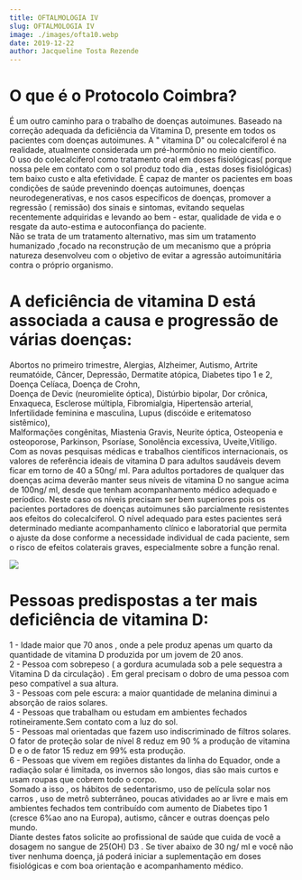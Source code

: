 ```yaml
---
title: OFTALMOLOGIA IV
slug: OFTALMOLOGIA IV
image: ./images/ofta10.webp
date: 2019-12-22
author: Jacqueline Tosta Rezende
---
```


# O que é o Protocolo Coimbra?

É um outro caminho para o trabalho de doenças autoimunes.
Baseado na correção adequada da deficiência da Vitamina D, presente em todos os pacientes com doenças autoimunes.
A " vitamina D" ou colecalciferol é na realidade, atualmente considerada um pré-hormônio no meio científico.<br />
O uso do colecalciferol como tratamento oral em doses fisiológicas( porque nossa pele em contato com o sol produz todo dia , estas doses fisiológicas) tem baixo custo e alta efetividade. Ė capaz de manter os pacientes em boas condições de saúde prevenindo doenças autoimunes, doenças neurodegenerativas, e nos casos específicos de doenças,  promover a regressão ( remissão) dos  sinais e sintomas, evitando sequelas recentemente adquiridas  e levando ao bem - estar, qualidade de vida e o resgate da auto-estima e autoconfiança do paciente.<br />
Não se trata de um tratamento alternativo, mas sim um tratamento  humanizado ,focado na reconstrução de um mecanismo que a própria natureza desenvolveu com o objetivo de evitar a agressão autoimunitária contra o próprio organismo.

# A deficiência de vitamina D está associada a  causa e progressão de várias doenças:

Abortos no primeiro trimestre,
Alergias, Alzheimer, Autismo, Artrite reumatóide, Câncer, Depressão, Dermatite atópica, Diabetes tipo 1 e 2, Doença Celíaca, Doença de Crohn,<br />
Doença de Devic (neuromielite óptica), Distúrbio bipolar, Dor crônica, Enxaqueca, Esclerose múltipla, Fibromialgia, Hipertensão arterial, Infertilidade feminina e masculina, Lupus (discóide e eritematoso sistêmico), <br />
Malformações congênitas, Miastenia Gravis, Neurite óptica, Osteopenia e osteoporose, Parkinson, Psoríase, Sonolência excessiva, Uveite,Vitiligo.<br />
Com as novas pesquisas médicas e trabalhos científicos internacionais, os valores de referência ideais de vitamina D para adultos saudáveis devem ficar em torno de 40 a 50ng/ ml.
Para adultos portadores de qualquer das doenças acima deverão manter seus níveis de vitamina D no sangue acima de 100ng/ ml, desde que tenham acompanhamento médico adequado e períodico.  Neste caso os níveis precisam ser bem superiores pois os pacientes portadores de doenças autoimunes são parcialmente resistentes aos efeitos do colecalciferol. O nível adequado para estes pacientes será determinado mediante acompanhamento clínico e laboratorial que permita o ajuste da dose conforme a necessidade individual de cada paciente, sem o risco de efeitos colaterais graves, especialmente sobre a função renal.


<div className="post-image">

![](./images/ofta11.webp)

</div>

# Pessoas predispostas a ter mais deficiência de vitamina D:

1 - Idade maior que 70 anos , onde a pele produz apenas um quarto da quantidade de vitamina D produzida por um jovem de 20 anos.<br />
2 - Pessoa com sobrepeso ( a gordura acumulada sob a pele sequestra a Vitamina D da circulação) . Em geral precisam o dobro de uma pessoa com peso compatível a sua altura.<br />
3 - Pessoas com pele escura: a maior quantidade de melanina diminui a absorção de raios solares.<br />
4 - Pessoas que trabalham ou estudam em ambientes fechados rotineiramente.Sem contato com a luz do sol.<br />
5 - Pessoas mal orientadas que fazem uso indiscriminado de filtros solares. O fator de proteção solar de nível 8  reduz em 90 % a produção de vitamina D e o de fator 15 reduz em 99% esta produção.<br />
6 - Pessoas que vivem em regiões distantes da linha do Equador, onde a radiação solar é limitada, os invernos são longos, dias são mais curtos e usam roupas que cobrem todo o corpo.<br />
Somado a isso , os hábitos de sedentarismo, uso de película solar nos carros , uso de metrô subterrâneo, poucas atividades ao ar livre e mais em ambientes fechados tem contribuído com aumento de Diabetes tipo 1 (cresce 6%ao ano na Europa), autismo, câncer e outras doenças pelo mundo.<br />
Diante destes fatos solicite ao profissional de saúde que cuida de você a dosagem no sangue de 25(OH) D3 .
Se tiver abaixo de 30 ng/ ml e você não tiver nenhuma doença, já poderá iniciar a suplementação em doses fisiológicas e com boa orientação e acompanhamento médico.

